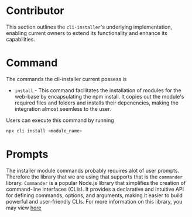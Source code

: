 # Contributor

This section outlines the `cli-installer`'s underlying implementation, enabling current owners to extend its functionality and enhance its capabilities.

# Command

The commands the cli-installer current possess is

- `install` - This command facilitates the installation of modules for the web-base by encapsulating the npm install. It copies out the module's required files
  and folders and installs their depenencies, making the integration almost seemless to the user.

Users can execute this command by running

```bash
npx cli install <module_name>
```
# Prompts

The installer module commands probably requires alot of user prompts. Therefore the library that we are using that supports that is the `commander` library.
`Commander` is a popular Node.js library that simplifies the creation of command-line interfaces (CLIs). It provides a declarative and intuitive API for defining commands,
options, and arguments, making it easier to build powerful and user-friendly CLIs. For more information on this library, you may view [here](https://www.npmjs.com/package/commander)
